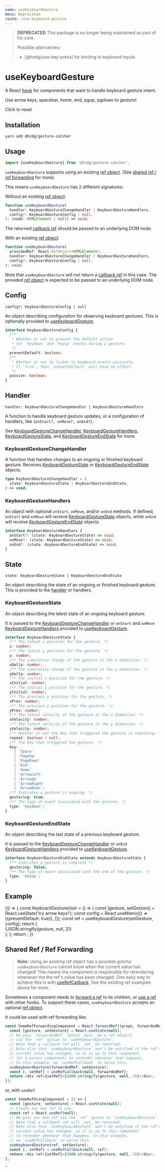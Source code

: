 ```yaml
---
name: useKeyboardGesture
menu: Deprecated
route: /use-keyboard-gesture
---
```



> **DEPRECATED**
> This package is no longer being maintained as part of hz-core.
>
> Possible alternatives:
>  - [@hzdg/use-key-press] for binding to keyboard inputs

# useKeyboardGesture

A React [hook] for components that want to handle keyboard gesture intent.

<KeyboardGestureVisualizer>
  <p style={{color: 'lightgray'}}>Use arrow keys, spacebar, home, end, pgup, pgdown to gesture!</p>
  <p style={{color: 'lightgray'}}>Click to reset</p>
</KeyboardGestureVisualizer>

## Installation

```shell
yarn add @hzdg/gesture-catcher
```

## Usage

```js
import {useKeyboardGesture} from '@hzdg/gesture-catcher';
```

`useKeyboardGesture` supports using an existing [ref object].
(See [shared ref / ref forwarding] for more).

This means `useKeyboardGesture` has 2 different signatures:

Without an existing [ref object]:

```ts
function useKeyboardGesture(
  handler: KeyboardGestureChangeHandler | KeyboardGestureHandlers,
  config?: KeyboardGestureConfig | null,
): (node: HTMLElement | null) => void;
```

The returned [callback ref] should be passed to an underlying DOM node.

With an existing [ref object]:

```ts
function useKeyboardGesture(
  providedRef: React.RefObject<HTMLElement>,
  handler: KeyboardGestureChangeHandler | KeyboardGestureHandlers,
  config?: KeyboardGestureConfig | null,
): void;
```

Note that `useKeyboardGesture` will _not_ return a [callback ref] in this case.
The provided [ref object] is expected to be passed to an underlying DOM node.

## Config

`config?: KeyboardGestureConfig | null`

An object describing configuration for observing keyboard gestures.
This is optionally provided to [useKeyboardGesture].

```ts
interface KeyboardGestureConfig {
  /**
   * Whether or not to prevent the default action
   * for `keydown` and `keyup` events during a gesture.
   */
  preventDefault: boolean;
  /**
   * Whether or not to listen to keyboard events passively.
   * If `true`, then `preventDefault` will have no effect.
   */
  passive: boolean;
}
```

## Handler

`handler: KeyboardGestureChangeHandler | KeyboardGestureHandlers`

A function to handle keyboard gesture updates, or a configuration of handlers,
like `{onStart?, onMove?, onEnd?}`.

See [KeyboardGestureChangeHandler], [KeyboardGestureHandlers],
[KeyboardGestureState], and [KeyboardGestureEndState] for more.

### KeyboardGestureChangeHandler

A function that handles changes to an ongoing or finished keyboard gesture.
Receives [KeyboardGestureState] or [KeyboardGestureEndState] objects.

```ts
type KeyboardGestureChangeHandler = (
  state: KeyboardGestureState | KeyboardGestureEndState,
) => void;
```

### KeyboardGestureHandlers

An object with optional `onStart`, `onMove`, and/or `onEnd` methods.
If defined, `onStart` and `onMove` will recieve [KeyboardGestureState] objects,
while `onEnd` will receive [KeyboardGestureEndState] objects.

```ts
interface KeyboardGestureHandlers {
  onStart?: (state: KeyboardGestureState) => void;
  onMove?: (state: KeyboardGestureState) => void;
  onEnd?: (state: KeyboardGestureEndState) => void;
}
```

## State

`state: KeyboardGestureState | KeyboardGestureEndState`

An object describing the state of an ongoing or finished keyboard gesture.
This is provided to the [handler] or handlers.

### KeyboardGestureState

An object describing the latest state of an ongoing keyboard gesture.

It is passed to the [KeyboardGestureChangeHandler]
or `onStart` and `onMove` [KeyboardGestureHandlers] provided to [useKeyboardGesture].

```ts
interface KeyboardGestureState {
  /** The latest x position for the gesture. */
  x: number;
  /** The latest y position for the gesture. */
  y: number;
  /** The cumulative change of the gesture in the x dimension. */
  xDelta: number;
  /** The cumulative change of the gesture in the y dimension. */
  yDelta: number;
  /** The initial x position for the gesture. */
  xInitial: number;
  /** The initial y position for the gesture. */
  yInitial: number;
  /** The previous x position for the gesture. */
  xPrev: number;
  /** The previous y position for the gesture. */
  yPrev: number;
  /** The latest velocity of the gesture in the x dimension. */
  xVelocity: number;
  /** The latest velocity of the gesture in the y dimension. */
  yVelocity: number;
  /** Whether or not the key that triggered the gesture is repeating. */
  repeat: boolean | null;
  /** The key that triggered the gesture. */
  key:
    | 'Space'
    | 'PageUp'
    | 'PageDown'
    | 'End'
    | 'Home'
    | 'ArrowLeft'
    | 'ArrowUp'
    | 'ArrowRight'
    | 'ArrowDown';
  /** Indicates a gesture is ongoing. */
  gesturing: true;
  /** The type of event associated with the gesture. */
  type: 'keydown';
}
```

### KeyboardGestureEndState

An object describing the last state of a previous keyboard gesture.

It is passed to the [KeyboardGestureChangeHandler]
or `onEnd` [KeyboardGestureHandlers] provided to [useKeyboardGesture].

```ts
interface KeyboardGestureEndState extends KeyboardGestureState {
  /** Indicates a gesture is complete */
  gesturing: false;
  /** The type of event associated with the end of the gesture. */
  type: 'keyup';
}
```

## Example

<Playground>
  {() => {
    const KeyboardGestureUser = () => {
      const [gesture, setGesture] = React.useState('try arrow keys!');
      const config = React.useMemo(() => ({preventDefault: true}), []);
      const ref = useKeyboardGesture(setGesture, config);
      return (
        <div
          ref={ref}
          style={{
            display: 'flex',
            justifyContent: 'center',
            alignItems: 'center',
            width: '100%',
            height: 250,
            fontSize: '2em',
          }}
        >
          {JSON.stringify(gesture, null, 2)}
        </div>
      );
    };
    return <KeyboardGestureUser />;
  }}
</Playground>

## Shared Ref / Ref Forwarding

> **Note:** Using an existing ref object has a possible gotcha:
> `useKeyboardGesture` cannot know when the current value has changed!
> This means the component is responsible for rerendering
> whenever the the ref's value has been changed.
> One easy way to achieve this is with [useRefCallback].
> See the existing ref examples above for more.

Sometimes a component needs to [forward a ref] to its children,
or [use a ref][useref] with other hooks.
To support these cases, `useKeyboardGesture` accepts an optional [ref object].

It could be used with ref forwarding like:

```js
const SomeRefForwardingComponent = React.forwardRef((props, forwardedRef) => {
  const [gesture, setGesture] = React.useState(null);
  // We pass `forwardedRef` (which _must_ be a ref object)
  // via the `ref` option to `useKeyboardGesture`.
  // Note that a callback ref will _not_ be returned.
  // Note also that `useKeyboardGesture` won't be notified if the ref's
  // current value has changed, so it is up to this component
  // (or a parent component) to rerender whenever that happens.
  // In this example, we `useRefCallback` to solve this.
  useKeyboardGesture(forwardedRef, setGesture);
  const [, setRef] = useRefCallback(null, forwardedRef);
  return <div ref={setRef}>{JSON.stringify(gesture, null, 2)}</div>;
});
```

or, with `useRef`:

```js
const SomeRefUsingComponent = () => {
  const [gesture, setGesture] = React.useState(null);
  // Create our own ref to use.
  const ref = React.useRef(null);
  // We pass our own ref via the `ref` option to `useKeyboardGesture`.
  // Note that a callback ref will _not_ be returned.
  // Note also that `useKeyboardGesture` won't be notified if the ref's
  // current value has changed, so it is up to this component
  // to rerender whenever that happens. In this example,
  // we `useRefCallback` to solve this.
  useKeyboardGesture(ref, setGesture);
  const [, setRef] = useRefCallback(null, ref);
  return <div ref={setRef}>{JSON.stringify(gesture, null, 2)}</div>;
};
```

``

[hook]: https://reactjs.org/docs/hooks-overview.html
[ref]: https://reactjs.org/docs/refs-and-the-dom.html
[useref]: https://reactjs.org/docs/hooks-reference.html#useref
[ref object]: https://reactjs.org/docs/refs-and-the-dom.html#accessing-refs
[callback ref]: https://reactjs.org/docs/refs-and-the-dom.html#callback-refs
[forward a ref]: https://reactjs.org/docs/forwarding-refs.html
[userefcallback]: /use-ref-callback
[installation]: #installation
[usage]: #usage
[config]: #config
[handler]: #handler
[state]: #state
[example]: #example
[shared ref / ref forwarding]: #shared-ref--ref-forwarding
[usekeyboardgesture]: #usage
[keyboardgesturechangehandler]: #keyboardgesturechangehandler
[keyboardgesturehandlers]: #keyboardgesturehandlers
[keyboardgestureconfig]: #keyboardgestureconfig
[keyboardgesturestate]: #keyboardgesturestate
[keyboardgestureendstate]: #keyboardgestureendstate
[@hzdg/usekeypress]: /use-key-press
